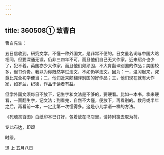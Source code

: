 ```yaml
---
---
---
```

title: 360508① 致曹白
---




曹白先生：

五日信收到。研究文学，不懂一种外国文，是非常不便的。日文虽名词与中国大略相同，但要深通无误，仍非三四年不可，而且他们自己无大作家，近来绍介也少了，犯不着。英国亦少大作家，而且他们颇顽固，不大肯翻译别国的作品；美国较多，但书价贵。我以为你既然学过法文，不如仍学法文。因为：一，温习起来，究竟比完全初学便当；二，他们近来颇翻译别国的好作品；三，他们现在就有大作家，如罗兰，纪德，作品于读者有益。

但学外国文须每日不放下，记生字和文法是不够的，要硬看。比如一本书，拿来硬看，一面翻生字，记文法；到看完，自然不大懂，便放下，再看别的。数月或半年之后，再看前一本，一定比第一次懂得多。这是小儿学语一样的方法。

《死魂灵百图》白纸印本已订好，包着放在书店里，请持附笺去取为荷。

专此布达，即颂

时绥。

迅 上 五月八日